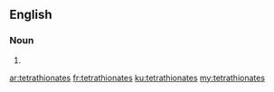 ==English==

===Noun===
{{head|en|noun plural form}}

# {{plural of|tetrathionate|lang=en}}

[[ar:tetrathionates]]
[[fr:tetrathionates]]
[[ku:tetrathionates]]
[[my:tetrathionates]]